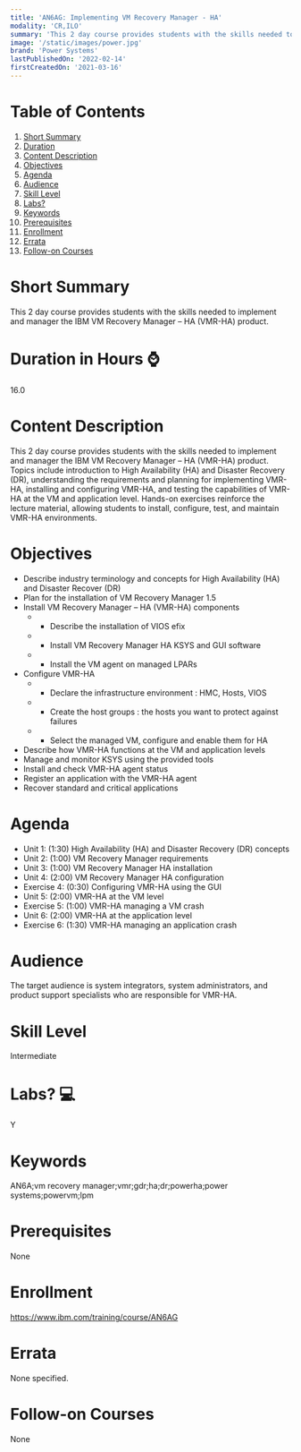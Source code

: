 ```yaml
---
title: 'AN6AG: Implementing VM Recovery Manager - HA'
modality: 'CR,ILO'
summary: 'This 2 day course provides students with the skills needed to implement and manager the IBM VM Recovery Manager – HA (VMR-HA) product.'
image: '/static/images/power.jpg'
brand: 'Power Systems'
lastPublishedOn: '2022-02-14'
firstCreatedOn: '2021-03-16'
---
```

# Table of Contents
1.  [Short Summary](#short-summary)
2.  [Duration](#duration-in-hours-)
3.  [Content Description](#content-description)
4.  [Objectives](#objectives)
5.  [Agenda](#agenda)
6.  [Audience](#audience)
7.  [Skill Level](#skill-level)
8.  [Labs?](#labs-)
9.  [Keywords](#keywords)
10. [Prerequisites](#prerequisites)
11. [Enrollment](#enrollment)
12. [Errata](#errata)
13. [Follow-on Courses](#follow-on-courses)

# Short Summary
This 2 day course provides students with the skills needed to implement and manager the IBM VM Recovery Manager – HA (VMR-HA) product.

# Duration in Hours ⌚
16.0

# Content Description
This 2 day course provides students with the skills needed to implement and manager the IBM VM Recovery Manager – HA (VMR-HA) product.  Topics include introduction to High Availability (HA) and Disaster Recovery (DR), understanding the requirements and planning for implementing VMR-HA, installing and configuring VMR-HA, and testing the capabilities of VMR-HA at the VM and application level. Hands-on exercises reinforce the lecture material, allowing students to install, configure, test, and maintain VMR-HA environments.



# Objectives
* Describe industry terminology and concepts for High Availability (HA) and Disaster Recover (DR)
* Plan for the installation of VM Recovery Manager 1.5
* Install VM Recovery Manager – HA (VMR-HA) components
	+ - Describe the installation of VIOS efix
	+ - Install VM Recovery Manager HA KSYS and GUI software
	+ - Install the VM agent on managed LPARs
* Configure VMR-HA
	+ - Declare the infrastructure environment : HMC, Hosts, VIOS
	+ - Create the host groups : the hosts you want to protect against failures
	+ - Select the managed VM, configure and enable them for HA
* Describe how VMR-HA functions at the VM and application levels
* Manage and monitor KSYS using the provided tools
* Install and check VMR-HA agent status
* Register an application with the VMR-HA agent
* Recover standard and critical applications


# Agenda
* Unit 1: (1:30) High Availability (HA) and Disaster Recovery (DR) concepts
* Unit 2: (1:00) VM Recovery Manager requirements
* Unit 3: (1:00) VM Recovery Manager HA installation
* Unit 4: (2:00) VM Recovery Manager HA configuration
* Exercise 4: (0:30) Configuring VMR-HA using the GUI
* Unit 5: (2:00) VMR-HA at the VM level
* Exercise 5: (1:00) VMR-HA managing a VM crash
* Unit 6: (2:00) VMR-HA at the application level
* Exercise 6: (1:30) VMR-HA managing an application crash


# Audience
The target audience is system integrators, system administrators, and product support specialists who are responsible for VMR-HA. 



# Skill Level
Intermediate        

# Labs? 💻
Y

# Keywords
AN6A;vm recovery manager;vmr;gdr;ha;dr;powerha;power systems;powervm;lpm

# Prerequisites
None

# Enrollment
https://www.ibm.com/training/course/AN6AG

# Errata
None specified.

# Follow-on Courses
None


